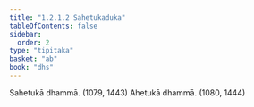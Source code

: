 ```yaml
---
title: "1.2.1.2 Sahetukaduka"
tableOfContents: false
sidebar:
  order: 2
type: "tipitaka"
basket: "ab"
book: "dhs"
---
```



<DynamicBreadcrumb />

<Division number="24" book="dhs" bookNo="29" page="6">

<Paragraph number="71" book="dhs">
Sahetukā dhammā. (<Emphasis>1079, 1443</Emphasis>)
</Paragraph>

<Paragraph number="72" book="dhs">
Ahetukā dhammā. (<Emphasis>1080, 1444</Emphasis>)
</Paragraph>
</Division>